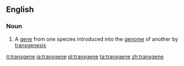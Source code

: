 ==English==

===Noun===
{{wikipedia}}
{{en-noun}}

# {{label|en|genetics}} A [[gene]] from one species introduced into the [[genome]] of another by [[transgenesis]]

[[it:transgene]]
[[ja:transgene]]
[[pl:transgene]]
[[ta:transgene]]
[[zh:transgene]]